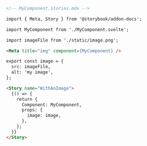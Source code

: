 ```md
<!-- MyComponent.stories.mdx -->

import { Meta, Story } from '@storybook/addon-docs';

import MyComponent from './MyComponent.svelte';

import imageFile from './static/image.png';

<Meta title="img" component={MyComponent} />

export const image = {
  src: imageFile,
  alt: 'my image',
};

<Story name="WithAnImage">
  {() => {
    return {
      Component: MyComponent,
      props: {
        image: image,
      },
    };
  }}
</Story>
```